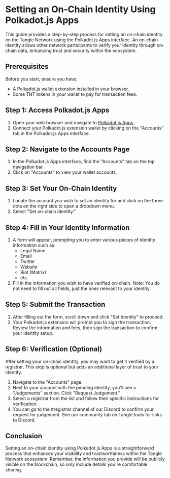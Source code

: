 # Setting an On-Chain Identity Using Polkadot.js Apps

This guide provides a step-by-step process for setting an on-chain identity on the Tangle Network using the Polkadot.js Apps interface. An on-chain identity allows other network participants to verify your identity through on-chain data, enhancing trust and security within the ecosystem.

## Prerequisites

Before you start, ensure you have:

- A Polkadot.js wallet extension installed in your browser.
- Some TNT tokens in your wallet to pay for transaction fees.

## Step 1: Access Polkadot.js Apps

1. Open your web browser and navigate to [Polkadot.js Apps](https://polkadot.js.org/apps/).
2. Connect your Polkadot.js extension wallet by clicking on the "Accounts" tab in the Polkadot.js Apps interface.

## Step 2: Navigate to the Accounts Page

1. In the Polkadot.js Apps interface, find the "Accounts" tab on the top navigation bar.
2. Click on "Accounts" to view your wallet accounts.

## Step 3: Set Your On-Chain Identity

1. Locate the account you wish to set an identity for and click on the three dots on the right side to open a dropdown menu.
2. Select "Set on-chain identity."

## Step 4: Fill in Your Identity Information

1. A form will appear, prompting you to enter various pieces of identity information such as:
   - Legal Name
   - Email
   - Twitter
   - Website
   - Riot (Matrix)
   - etc.
2. Fill in the information you wish to have verified on-chain. Note: You do not need to fill out all fields, just the ones relevant to your identity.

## Step 5: Submit the Transaction

1. After filling out the form, scroll down and click "Set Identity" to proceed.
2. Your Polkadot.js extension will prompt you to sign the transaction. Review the information and fees, then sign the transaction to confirm your identity setup.

## Step 6: Verification (Optional)

After setting your on-chain identity, you may want to get it verified by a registrar. This step is optional but adds an additional layer of trust to your identity.

1. Navigate to the "Accounts" page.
2. Next to your account with the pending identity, you'll see a "Judgements" section. Click "Request Judgement."
3. Select a registrar from the list and follow their specific instructions for verification.
4. You can go to the #registrar channel of our Discord to confirm your request for judgement. <Link href="https://www.tangle.tools/">See our community tab on Tangle.tools for links to Discord.

## Conclusion

Setting an on-chain identity using Polkadot.js Apps is a straightforward process that enhances your visibility and trustworthiness within the Tangle Network ecosystem. Remember, the information you provide will be publicly visible on the blockchain, so only include details you're comfortable sharing.
